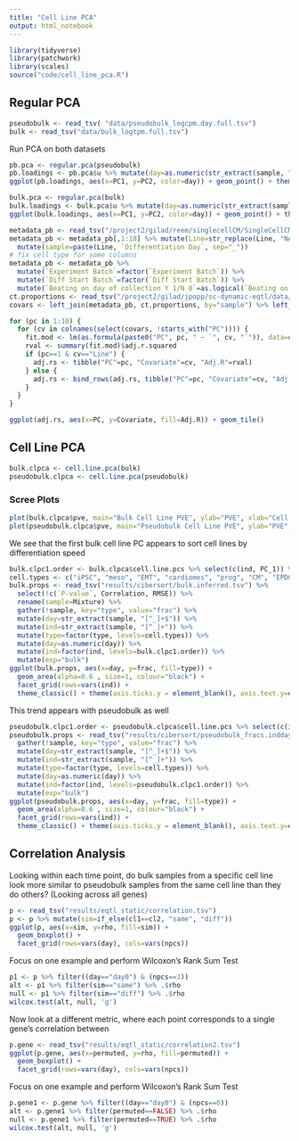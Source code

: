 ```yaml
---
title: "Cell Line PCA"
output: html_notebook
---
```

```r
library(tidyverse)
library(patchwork)
library(scales)
source("code/cell_line_pca.R")
```

## Regular PCA
```r
pseudobulk <- read_tsv( "data/pseudobulk_logcpm.day.full.tsv")
bulk <- read_tsv("data/bulk_logtpm.full.tsv")
```

Run PCA on both datasets
```r
pb.pca <- regular.pca(pseudobulk)
pb.loadings <- pb.pca$u %>% mutate(day=as.numeric(str_extract(sample, "[^_]+$")))
ggplot(pb.loadings, aes(x=PC1, y=PC2, color=day)) + geom_point() + theme_classic()

bulk.pca <- regular.pca(bulk)
bulk.loadings <- bulk.pca$u %>% mutate(day=as.numeric(str_extract(sample, "[^_]+$")))
ggplot(bulk.loadings, aes(x=PC1, y=PC2, color=day)) + geom_point() + theme_classic()
```

<!-- Pseudobulk covariates -->
```r
metadata_pb <- read_tsv("/project2/gilad/reem/singlecellCM/SingleCellCMMetadataAllRounds-LineInfo.txt")
metadata_pb <- metadata_pb[,1:18] %>% mutate(Line=str_replace(Line, "NA", "")) %>%
  mutate(sample=paste(Line, `Differentiation Day`, sep="_"))
# fix cell type for some columns
metadata_pb <- metadata_pb %>% 
  mutate(`Experiment Batch`=factor(`Experiment Batch`)) %>% 
  mutate(`Diff Start Batch`=factor(`Diff Start Batch`)) %>%
  mutate(`Beating on day of collection Y 1/N 0`=as.logical(`Beating on day of collection Y 1/N 0`))
ct.proportions <- read_tsv("/project2/gilad/jpopp/sc-dynamic-eqtl/data/cibersort/outputs/pseudobulk_labels.true.tsv")
covars <- left_join(metadata_pb, ct.proportions, by="sample") %>% left_join(pb.loadings, by="sample") %>% select(!c(day, sample))

for (pc in 1:10) {
  for (cv in colnames(select(covars, !starts_with("PC")))) {
    fit.mod <- lm(as.formula(paste0("PC", pc, " ~ `", cv, "`")), data=covars)
    rval <- summary(fit.mod)$adj.r.squared
    if (pc==1 & cv=="Line") {
      adj.rs <- tibble("PC"=pc, "Covariate"=cv, "Adj.R"=rval)
    } else {
      adj.rs <- bind_rows(adj.rs, tibble("PC"=pc, "Covariate"=cv, "Adj.R"=rval))
    }
  }
}

ggplot(adj.rs, aes(x=PC, y=Covariate, fill=Adj.R)) + geom_tile()
```


## Cell Line PCA
```r
bulk.clpca <- cell.line.pca(bulk)
pseudobulk.clpca <- cell.line.pca(pseudobulk)
```

### Scree Plots
```r
plot(bulk.clpca$pve, main="Bulk Cell Line PVE", ylab="PVE", xlab="Cell Line PC")
plot(pseudobulk.clpca$pve, main="Pseudobulk Cell Line PVE", ylab="PVE", xlab="Cell Line PC")
```

We see that the first bulk cell line PC appears to sort cell lines by differentiation speed
```r
bulk.clpc1.order <- bulk.clpca$cell.line.pcs %>% select(c(ind, PC_1)) %>% arrange(PC_1) %>% .$ind
cell.types <- c("iPSC", "meso", "EMT", "cardiomes", "prog", "CM", "EPDC")
bulk.props <- read_tsv("results/cibersort/bulk.inferred.tsv") %>% 
  select(!c(`P-value`, Correlation, RMSE)) %>%
  rename(sample=Mixture) %>%
  gather(!sample, key="type", value="frac") %>% 
  mutate(day=str_extract(sample, "[^_]+$")) %>%
  mutate(ind=str_extract(sample, "[^_]+")) %>%
  mutate(type=factor(type, levels=cell.types)) %>%
  mutate(day=as.numeric(day)) %>%
  mutate(ind=factor(ind, levels=bulk.clpc1.order)) %>%
  mutate(exp="bulk")
ggplot(bulk.props, aes(x=day, y=frac, fill=type)) +
  geom_area(alpha=0.6 , size=1, colour="black") +
  facet_grid(rows=vars(ind)) +
  theme_classic() + theme(axis.ticks.y = element_blank(), axis.text.y=element_blank())
```

This trend appears with pseudobulk as well
```r
pseudobulk.clpc1.order <- pseudobulk.clpca$cell.line.pcs %>% select(c(ind, PC_1)) %>% arrange(PC_1) %>% .$ind
pseudobulk.props <- read_tsv("results/cibersort/pseudobulk_fracs.indday.full.true.tsv") %>% 
  gather(!sample, key="type", value="frac") %>% 
  mutate(day=str_extract(sample, "[^_]+$")) %>%
  mutate(ind=str_extract(sample, "[^_]+")) %>%
  mutate(type=factor(type, levels=cell.types)) %>%
  mutate(day=as.numeric(day)) %>%
  mutate(ind=factor(ind, levels=pseudobulk.clpc1.order)) %>%
  mutate(exp="bulk")
ggplot(pseudobulk.props, aes(x=day, y=frac, fill=type)) +
  geom_area(alpha=0.6 , size=1, colour="black") +
  facet_grid(rows=vars(ind)) +
  theme_classic() + theme(axis.ticks.y = element_blank(), axis.text.y=element_blank())
```

## Correlation Analysis
Looking within each time point, do bulk samples from a specific cell line look more similar to pseudobulk samples from the same cell line than they do others? (Looking across all genes)
```r
p <- read_tsv("results/eqtl_static/correlation.tsv")
p <- p %>% mutate(sim=if_else(cl1==cl2, "same", "diff"))
ggplot(p, aes(x=sim, y=rho, fill=sim)) +
  geom_boxplot() +
  facet_grid(rows=vars(day), cols=vars(npcs))
```
Focus on one example and perform Wilcoxon's Rank Sum Test
```r
p1 <- p %>% filter((day=="day0") & (npcs==3))
alt <- p1 %>% filter(sim=="same") %>% .$rho
null <- p1 %>% filter(sim=="diff") %>% .$rho
wilcox.test(alt, null, 'g')
```

Now look at a different metric, where each point corresponds to a single gene's correlation between 
```r
p.gene <- read_tsv("results/eqtl_static/correlation2.tsv")
ggplot(p.gene, aes(x=permuted, y=rho, fill=permuted)) +
  geom_boxplot() +
  facet_grid(rows=vars(day), cols=vars(npcs))
```

Focus on one example and perform Wilcoxon's Rank Sum Test
```r
p.gene1 <- p.gene %>% filter((day=="day0") & (npcs==0))
alt <- p.gene1 %>% filter(permuted==FALSE) %>% .$rho
null <- p.gene1 %>% filter(permuted==TRUE) %>% .$rho
wilcox.test(alt, null, 'g')
```
